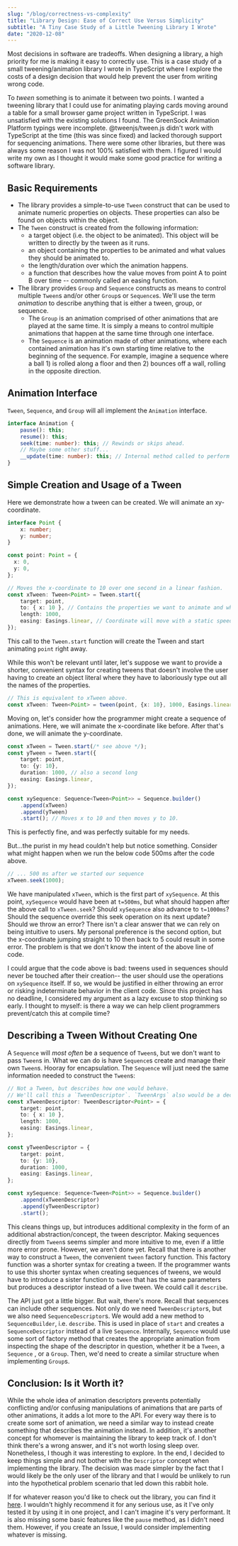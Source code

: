 ```yaml
---
slug: "/blog/correctness-vs-complexity"
title: "Library Design: Ease of Correct Use Versus Simplicity"
subtitle: "A Tiny Case Study of a Little Tweening Library I Wrote"
date: "2020-12-08"
--- 
```


Most decisions in software are tradeoffs. When designing a library, a high priority for me is making it easy to correctly use. This is a case study of a small tweening/animation library I wrote in TypeScript where I explore the costs of a design decision that would help prevent the user from writing wrong code.

To *tween* something is to animate it between two points. I wanted a tweening library that I could use for animating playing cards moving around a table for a small browser game project written in TypeScript. I was unsatisfied with the existing solutions I found. The GreenSock Animation Platform typings were incomplete. @tweenjs/tween.js didn't work with TypeScript at the time (this was since fixed) and lacked thorough support for sequencing animations. There were some other libraries, but there was always some reason I was not 100% satisfied with them. I figured I would write my own as I thought it would make some good practice for writing a software library.

## Basic Requirements

* The library provides a simple-to-use `Tween` construct that can be used to animate numeric properties on objects. These properties can also be found on objects within the object.
* The `Tween` construct is created from the following information:
  * a target object (i.e. the object to be animated). This object will be written to directly by the tween as it runs.
  * an object containing the properties to be animated and what values they should be animated to.
  * the length/duration over which the animation happens.
  * a function that describes how the value moves from point A to point B over time -- commonly called an easing function.
* The library provides `Group` and `Sequence` constructs as means to control multiple `Tween`s and/or other `Group`s  or `Sequence`s. We'll use the term *animation* to describe anything that is either a tween, group, or sequence.
  * The `Group` is an animation comprised of other animations that are played at the same time. It is simply a means to control multiple animations that happen at the same time through one interface.
  * The `Sequence` is an animation made of other animations, where each contained animation has it's own starting time relative to the beginning of the sequence. For example, imagine a sequence where a ball 1) is rolled along a floor and then 2) bounces off a wall, rolling in the opposite direction.

## Animation Interface

`Tween`, `Sequence`, and `Group` will all implement the `Animation` interface.

```ts
interface Animation {
    pause(): this;
    resume(): this;
    seek(time: number): this; // Rewinds or skips ahead.
    // Maybe some other stuff...
    __update(time: number): this; // Internal method called to perform the update.
}
```

## Simple Creation and Usage of a Tween

Here we demonstrate how a tween can be created. We will animate an xy-coordinate.

```ts
interface Point {
    x: number;
    y: number;
}

const point: Point = {
  x: 0,
  y: 0,
};

// Moves the x-coordinate to 10 over one second in a linear fashion.
const xTween: Tween<Point> = Tween.start({
    target: point,
    to: { x: 10 }, // Contains the properties we want to animate and what to animate them to.
    length: 1000,
    easing: Easings.linear, // Coordinate will move with a static speed through the animation.
});
```

This call to the `Tween.start` function will create the Tween and start animating `point` right away.

While this won't be relevant until later, let's suppose we want to provide a shorter, convenient syntax for creating tweens that doesn't involve the user having to create an object literal where they have to laboriously type out all the names of the properties.

```ts
// This is equivalent to xTween above.
const xTween: Tween<Point> = tween(point, {x: 10}, 1000, Easings.linear);
```

Moving on, let's consider how the programmer might create a sequence of animations. Here, we will animate the x-coordinate like before. After that's done, we will animate the y-coordinate.

```ts
const xTween = Tween.start(/* see above */);
const yTween = Tween.start({
    target: point,
    to: {y: 10},
    duration: 1000, // also a second long
    easing: Easings.linear,
});

const xySequence: Sequence<Tween<Point>> = Sequence.builder()
	.append(xTween)
	.append(yTween)
	.start(); // Moves x to 10 and then moves y to 10.
```

This is perfectly fine, and was perfectly suitable for my needs.

But...the purist in my head couldn't help but notice something. Consider what might happen when we run the below code 500ms after the code above.

```ts
// ... 500 ms after we started our sequence
xTween.seek(1000);
```

We have manipulated `xTween`, which is the first part of `xySequence`. At this point, `xySequence` would have been at `t=500ms`, but what should happen after the above call to `xTween.seek`? Should `xySequence` also advance to `t=1000ms`? Should the sequence override this seek operation on its next update? Should we throw an error? There isn't a clear answer that we can rely on being intuitive to users. My personal preference is the second option, but the x-coordinate jumping straight to 10 then back to 5 could result in some error. The problem is that we don't know the intent of the above line of code.

I could argue that the code above is bad: tweens used in sequences should never be touched after their creation-- the user should use the operations on `xySequence` itself. If so, we would be justified in either throwing an error or risking indeterminate behavior in the client code. Since this project has no deadline, I considered my argument as a lazy excuse to stop thinking so early. I thought to myself: is there a way we can help client programmers prevent/catch this at compile time?

## Describing a Tween Without Creating One

A `Sequence` will *most often* be a sequence of `Tween`s, but we don't want to pass `Tween`s in. What we can do is have `Sequence`s create and manage their own `Tween`s. Hooray for encapsulation. The `Sequence` will just need the same information needed to construct  the `Tween`s:

```ts
// Not a Tween, but describes how one would behave.
// We'll call this a `TweenDescriptor`. `TweenArgs` also would be a decent name.
const xTweenDescriptor: TweenDescriptor<Point> = { 
    target: point,
    to: { x: 10 },
    length: 1000,
    easing: Easings.linear,
};

const yTweenDescriptor = {
    target: point,
    to: {y: 10},
    duration: 1000,
    easing: Easings.linear,
};

const xySequence: Sequence<Tween<Point>> = Sequence.builder()
	.append(xTweenDescriptor)
	.append(yTweenDescriptor)
	.start();
```

This cleans things up, but introduces additional complexity in the form of an additional abstraction/concept, the tween descriptor. Making sequences directly from `Tween`s seems simpler and more intuitive to me, even if a little more error prone. However, we aren't done yet. Recall that there is another way to construct a `Tween`, the convenient `tween` factory function. This factory function was a shorter syntax for creating a tween. If the programmer wants to use this shorter syntax when creating sequences of tweens, we would have to introduce a sister function to `tween` that has the same parameters but produces a descriptor instead of a live tween. We could call it `describe`.

The API just got a little bigger. But wait, there's more. Recall that sequences can include other sequences. Not only do we need `TweenDescriptor`s, but we also need `SequenceDescriptor`s. We would add a new method to `SequenceBuilder`, i.e. `describe`. This is used in place of `start` and creates a `SequenceDescriptor` instead of a live `Sequence`. Internally, `Sequence` would use some sort of factory method that creates the appropriate animation from inspecting the shape of the descriptor in question, whether it be a `Tween`, a `Sequence` , or a `Group`. Then, we'd need to create a similar structure when implementing `Group`s.

## Conclusion: Is it Worth it?

While the whole idea of animation descriptors prevents potentially conflicting and/or confusing manipulations of animations that are parts of other animations, it adds a lot more to the API. For every way there is to create some sort of animation, we need a similar way to instead create something that describes the animation instead. In addition, it's another concept for whomever is maintaining the library to keep track of. I don't think there's a wrong answer, and it's not worth losing sleep over. Nonetheless, I though it was interesting to explore. In the end, I decided to keep things simple and not bother with the `Descriptor` concept when implementing the library. The decision was made simpler by the fact that I would likely be the only user of the library and that I would be unlikely to run into the hypothetical problem scenario that led down this rabbit hole.

If for whatever reason you'd like to check out the library, you can find it [here](https://github.com/andrewkolos/ts-tween). I wouldn't highly recommend it for any serious use, as it I've only tested it by using it in one project, and I can't imagine it's very performant. It is also missing some basic features like the `pause` method, as I didn't need them. However, if you create an Issue, I would consider implementing whatever is missing.

